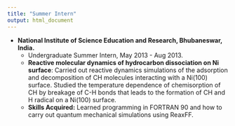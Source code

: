 ```yaml
---
title: "Summer Intern"
output: html_document
---
```


- **National Institute of Science Education and Research, Bhubaneswar, India.**
  - Undergraduate Summer Intern, May 2013 - Aug 2013.
  - **Reactive molecular dynamics of hydrocarbon dissociation on Ni surface**: Carried out reactive dynamics simulations of the adsorption and decomposition of CH\textsubscript{4} molecules interacting with a Ni(100) surface. Studied the temperature dependence of chemisorption of CH\textsubscript{4} by breakage of C-H bonds that leads to the formation of CH\textsubscript{3} and H radical on a Ni(100) surface.
  - **Skills Acquired:**
          Learned programming in FORTRAN 90 and how to carry out quantum mechanical simulations using ReaxFF.